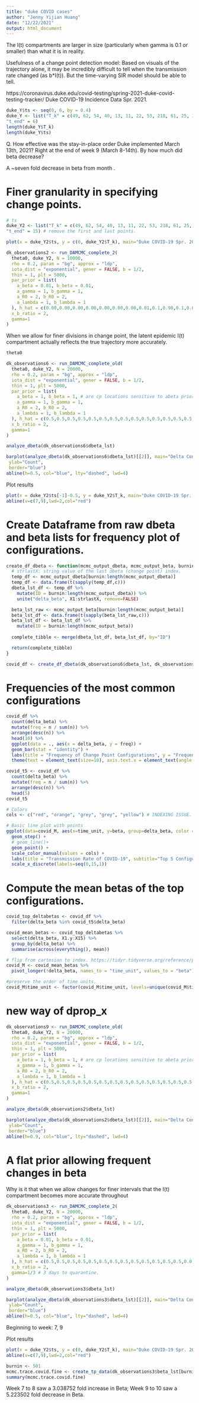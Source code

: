```yaml
---
title: "duke COVID cases"
author: "Jenny Yijian Huang"
date: "12/22/2021"
output: html_document
---
```

The I(t) compartments are larger in size (particularly when gamma is 0.1 or smaller) than what it is in reality.

Usefulness of a change point detection model: Based on visuals of the trajectory alone, it may be incredibly difficult to tell when the transmission rate changed (as b*I(t)). But the time-varying SIR model should be able to tell.

https://coronavirus.duke.edu/covid-testing/spring-2021-duke-covid-testing-tracker/ Duke COVID-19 Incidence Data Spr. 2021.

```r
duke_Y$ts <- seq(0, 6, by = 0.4)
duke_Y <- list("T_k" = c(49, 62, 54, 40, 13, 11, 22, 53, 218, 61, 25, 15, 29, 21, 0), "I0" = 34, "S0" = 25000, "ts" = duke_Y$ts, 
"t_end" = 6)
length(duke_Y$T_k)
length(duke_Y$ts)
```

Q. How effective was the stay-in-place order Duke implemented March 13th, 2021? Right at the end of week 9 (March 8-14th). By how much did beta decrease?

A ~seven fold decrease in beta from month .

# Finer granularity in specifying change points.

```r
# ts
duke_Y2 <- list("T_k" = c(49, 62, 54, 40, 13, 11, 22, 53, 218, 61, 25, 15, 29, 21, 0), "I0" = 34, "S0" = 25000, "ts" = seq(0, t_end2, by = 1), 
"t_end" = 15) # remove the first and last points.
```


```r
plot(x = duke_Y2$ts, y = c(0, duke_Y2$T_k), main="Duke COVID-19 Spr. 2021", sub="Jan. 11-17th to Apr. 19-25th", xlab="Time (each point represents a week)", ylab="New Infection Counts")
```


```r
dk_observations2 <- run_DAMCMC_complete_2(
  theta0, duke_Y2, N = 10000,
  rho = 0.2, param = "bg", approx = "ldp",
  iota_dist = "exponential", gener = FALSE, b = 1/2,
  thin = 1, plt = 5000,
  par_prior = list(
    a_beta = 0.01, b_beta = 0.01,
    a_gamma = 1, b_gamma = 1,
    a_R0 = 2, b_R0 = 2,
    a_lambda = 1, b_lambda = 1
  ), h_hat = c(0.00,0.00,0.00,0.00,0.00,0.00,0.00,0.01,0.1,0.90,0.1,0.01,0.00,0.00), # P(dbeta_i = 1)
  x_b_ratio = 2,
  gamma=1
) 
```
When we allow for finer divisions in change point, the latent epidemic I(t) compartment actually reflects the true trajectory more accurately.
```r
theta0
```


```r
dk_observations6 <- run_DAMCMC_complete_old(
  theta0, duke_Y2, N = 20000,
  rho = 0.2, param = "bg", approx = "ldp",
  iota_dist = "exponential", gener = FALSE, b = 1/2,
  thin = 1, plt = 5000,
  par_prior = list(
    a_beta = 1, b_beta = 1, # are cp locations sensitive to abeta prior?
    a_gamma = 1, b_gamma = 1,
    a_R0 = 2, b_R0 = 2,
    a_lambda = 1, b_lambda = 1
  ), h_hat = c(0.5,0.5,0.5,0.5,0.5,0.5,0.5,0.5,0.5,0.5,0.5,0.5,0.5,0.5), # P(dbeta_i = 1)
  x_b_ratio = 2,
  gamma=1
) 
```


```r
analyze_dbeta(dk_observations6$dbeta_lst)

barplot(analyze_dbeta(dk_observations6$dbeta_lst)[[2]], main="Delta Configurations", xlab="Change Point Location",  
 ylab="Count", 
 border="blue")
abline(h=0.5, col="blue", lty="dashed", lwd=4)
```

Plot results
```r
plot(x = duke_Y2$ts[-1]-0.5, y = duke_Y2$T_k, main="Duke COVID-19 Spr. 2021", sub="Jan. 11-17th to Apr. 19-25th", xlab="Time (each point represents a week)", ylab="New Infection Counts") # the points are plotted in the middle of week (i.e. week 1 results located at 0.5)
abline(v=c(7,9),lwd=2,col="red")
```

# Create Dataframe from raw dbeta and beta lists for frequency plot of configurations.
```r
create_df_dbeta <- function(mcmc_output_dbeta, mcmc_output_beta, burnin, strlastX) {
  # strlastX: string value of the last dbeta (change point) index.
  temp_df <- mcmc_output_dbeta[burnin:length(mcmc_output_dbeta)]
  temp_df <- data.frame(t(sapply(temp_df,c)))
  dbeta_lst_df <- temp_df %>% 
    mutate(ID = burnin:length(mcmc_output_dbeta)) %>% 
    unite("delta_beta", X1:strlastX, remove=FALSE)

  beta_lst_raw <- mcmc_output_beta[burnin:length(mcmc_output_beta)]
  beta_lst_df <- data.frame(t(sapply(beta_lst_raw,c)))
  beta_lst_df <- beta_lst_df %>% 
    mutate(ID = burnin:length(mcmc_output_beta))
  
  complete_tibble <- merge(dbeta_lst_df, beta_lst_df, by="ID")

  return(complete_tibble)
}

covid_df <- create_df_dbeta(dk_observations6$dbeta_lst, dk_observations6$beta_lst, burnin, "X14")
```

# Frequencies of the most common configurations
```r
covid_df %>% 
  count(delta_beta) %>% 
  mutate(freq = n / sum(n)) %>% 
  arrange(desc(n)) %>% 
  head(10) %>% 
  ggplot(data = ., aes(x = delta_beta, y = freq)) +
  geom_bar(stat = "identity") +
  labs(title = "Frequency of Change Point Configurations", y = "Frequency", x = "Configuration")+ 
  theme(text = element_text(size=10), axis.text.x = element_text(angle = 90))
```

```r
covid_t5 <- covid_df %>% 
  count(delta_beta) %>% 
  mutate(freq = n / sum(n)) %>% 
  arrange(desc(n)) %>% 
  head(5)
covid_t5
```

```r
# Colors
cols <- c("red", "orange", "grey", "grey", "yellow") # INDEXING ISSUE.

# Basic line plot with points
ggplot(data=covid_M, aes(x=time_unit, y=beta, group=delta_beta, color = delta_beta)) +
  geom_step() +
  # geom_line()+
  geom_point() +
  scale_color_manual(values = cols) +
  labs(title = "Transmission Rate of COVID-19", subtitle="Top 5 Configurations", y = "mean transmission rate", x = "Week", color='Change Point Configuration') + 
  scale_x_discrete(labels=seq(0,15,1))
```

# Compute the mean betas of the top configurations.
```r
covid_top_deltabetas <- covid_df %>% 
  filter(delta_beta %in% covid_t5$delta_beta)

covid_mean_betas <- covid_top_deltabetas %>%
  select(delta_beta, X1.y:X15) %>%
  group_by(delta_beta) %>% 
  summarise(across(everything(), mean))

# flip from cartesian to index. https://tidyr.tidyverse.org/reference/pivot_longer.html
covid_M <- covid_mean_betas %>% 
  pivot_longer(!delta_beta, names_to = "time_unit", values_to = "beta")

#preserve the order of time units.
covid_M$time_unit <- factor(covid_M$time_unit, levels=unique(covid_M$time_unit))
```



# new way of dprop_x

```r
dk_observations9 <- run_DAMCMC_complete_old(
  theta0, duke_Y2, N = 20000,
  rho = 0.2, param = "bg", approx = "ldp",
  iota_dist = "exponential", gener = FALSE, b = 1/2,
  thin = 1, plt = 5000,
  par_prior = list(
    a_beta = 1, b_beta = 1, # are cp locations sensitive to abeta prior?
    a_gamma = 1, b_gamma = 1,
    a_R0 = 2, b_R0 = 2,
    a_lambda = 1, b_lambda = 1
  ), h_hat = c(0.5,0.5,0.5,0.5,0.5,0.5,0.5,0.5,0.5,0.5,0.5,0.5,0.5,0.5), # P(dbeta_i = 1)
  x_b_ratio = 2,
  gamma=1
) 
```

```r
analyze_dbeta(dk_observations2$dbeta_lst)

barplot(analyze_dbeta(dk_observations2$dbeta_lst)[[2]], main="Delta Configurations", xlab="Change Point Location",  
 ylab="Count", 
 border="blue")
abline(h=0.9, col="blue", lty="dashed", lwd=4)
```


# A flat prior allowing frequent changes in beta

Why is it that when we allow changes for finer intervals that the I(t) compartment becomes more accurate throughout
```r
dk_observations3 <- run_DAMCMC_complete_2(
  theta0, duke_Y2, N = 20000,
  rho = 0.2, param = "bg", approx = "ldp",
  iota_dist = "exponential", gener = FALSE, b = 1/2,
  thin = 1, plt = 5000,
  par_prior = list(
    a_beta = 0.01, b_beta = 0.01,
    a_gamma = 1, b_gamma = 1,
    a_R0 = 2, b_R0 = 2,
    a_lambda = 1, b_lambda = 1
  ), h_hat = c(0.5,0.5,0.5,0.5,0.5,0.5,0.5,0.5,0.5,0.5,0.5,0.5,0.5,0.0), # P(dbeta_i = 1)
  x_b_ratio = 2,
  gamma=1/3 # 3 days to quarantine.
) 
```


```r
analyze_dbeta(dk_observations3$dbeta_lst)

barplot(analyze_dbeta(dk_observations3$dbeta_lst)[[2]], main="Delta Configurations", xlab="Change Point Location",  
 ylab="Count", 
 border="blue")
abline(h=0.5, col="blue", lty="dashed", lwd=4)
```
Beginning to week: 7, 9

Plot results
```r
plot(x = duke_Y2$ts, y = c(0, duke_Y2$T_k), main="Duke COVID-19 Spr. 2021", sub="Jan. 11-17th to Apr. 19-25th", xlab="Time (each point represents a week)", ylab="New Infection Counts")
abline(v=c(7,9),lwd=2,col="red")
```

```r
burnin <- 501
mcmc.trace.covid.fine <- create_tp_data(dk_observations3$beta_lst[burnin:20000])
summary(mcmc.trace.covid.fine)
```

Week 7 to 8 saw a 3.038752 fold increase in Beta;
Week 9 to 10 saw a 5.223502 fold decrease in Beta.
